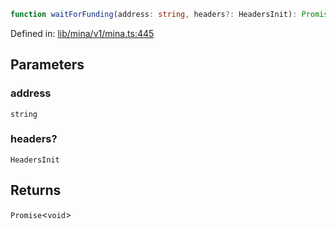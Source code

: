 ```ts
function waitForFunding(address: string, headers?: HeadersInit): Promise<void>
```

Defined in: [lib/mina/v1/mina.ts:445](https://github.com/o1-labs/o1js/blob/df1ff77af12d7cbbed4a6167f02815fad4f0dceb/src/lib/mina/v1/mina.ts#L445)

## Parameters

### address

`string`

### headers?

`HeadersInit`

## Returns

`Promise`\<`void`\>
